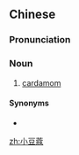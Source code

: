 ==Chinese==
{{zh-forms|type=12}}

===Pronunciation===
{{zh-pron
|m=xiǎodòukòu
|c=siu2 dau6 kau3
|cat=n
}}

===Noun===
{{zh-noun}}

# [[cardamom]] {{gloss|plant}}

====Synonyms====
* {{zh-l|豆蔻}}

{{zh-cat|Plants}}

[[zh:小豆蔻]]
